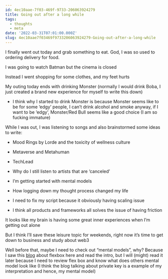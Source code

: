 ```yaml
---
id: 4ec10aae-7f03-469f-9733-206063924279
title: Going out after a long while
tags:
  - thoughts
  - meta
date: '2022-03-31T07:01:00.000Z'
slug: 4ec10aae7f03469f9733206063924279-Going-out-after-a-long-while
---
```


I finally went out today and grab something to eat. God, I was so used to ordering delivery for food.

I was going to watch Batman but the cinema is closed

Instead I went shopping for some clothes, and my feet hurts

My outing today ends with drinking Monster (normally I would drink Boba, I just created a brand new experience for myself to write this down)

- I think why I started to drink Monster is because Monster seems like to be for some ‘edgy’ people, I can’t drink alcohol and smoke anyway, if I want to be ‘edgy’, Monster/Red Bull seems like a good choice (I am so fucking immature)

While I was out, I was listening to songs and also brainstormed some ideas to write:

- Mood Rings by Lorde and the toxicity of wellness culture

- Metaverse and Metahuman

- TechLead

- Why do I still listen to artists that are ‘canceled’

- I’m getting started with mental models

- How logging down my thought process changed my life

- I need to fix my script because it obviously having scaling issue

- I think all products and frameworks all solves the issue of having friction

It looks like my brain is having some great inner experiences when I’m getting out alone

But I think I’ll save these leisure topic for weekends, right now it’s time to get down to business and study about web3

Well before that, maybe I need to check out “mental models”, why? Because I saw this [blog](<[https://theodorusclarence.com/blog/btb-flex-mental-model](https://theodorusclarence.com/blog/btb-flex-mental-model)>) about flexbox here and read the intro, but I will (might) read it later because I need to review flex box and know what does others mental model look like (I think the blog talking about private key is a example of my interpretation and hence, my mental model)
